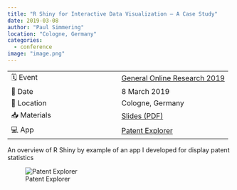 ```yaml
---
title: "R Shiny for Interactive Data Visualization – A Case Study"
date: 2019-03-08
author: "Paul Simmering"
location: "Cologne, Germany"
categories:
  - conference
image: "image.png"
---
```


| | |
| --- | --- |
| 🗓️ Event | [General Online Research 2019](https://www.dgof.de/event/general-online-research-2019-gor-19/)|
| 📅 Date | 8 March 2019 |
| 📍 Location | Cologne, Germany |
| 📥 Materials | [Slides (PDF)](gor_2019_simmering.pdf) |
| 💻 App | [Patent Explorer](https://psim.shinyapps.io/patent) |

An overview of R Shiny by example of an app I developed for display patent statistics

![Patent Explorer](image.png)
